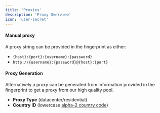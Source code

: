 ```yaml
---
title: 'Proxies'
description: 'Proxy Overview'
icon: 'user-secret'
---
```


#### Manual proxy
A proxy string can be provided in the fingerprint as either: 
- `{host}:{port}:{username}:{password}`
- `http://{username}:{password}@{host}:{port}`


#### Proxy Generation
Alternatively a proxy can be generated from information provided in the fingerprint to get a proxy from our high quality pool.

 - **Proxy Type** (datacenter/residential)
 - **Country ID** (lowercase [alpha-2 country code](https://www.iban.com/country-codes)) 
